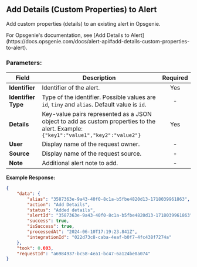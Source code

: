 ## Add Details (Custom Properties) to Alert

Add custom properties (details) to an existing alert in Opsgenie.

<Callout type="info">
	For Opsgenie's documentation, see [Add Details to
	Alert](https://docs.opsgenie.com/docs/alert-api#add-details-custom-properties-to-alert).
</Callout>

### Parameters:

| Field               | Description                                                                                                                         | Required |
| ------------------- | ----------------------------------------------------------------------------------------------------------------------------------- | :------: |
| **Identifier**      | Identifier of the alert.                                                                                                            |   Yes    |
| **Identifier Type** | Type of the identifier. Possible values are `id`, `tiny` and `alias`. Default value is `id`.                                        |    -     |
| **Details**         | Key-value pairs represented as a JSON object to add as custom properties to the alert. Example: `{"key1":"value1","key2":"value2"}` |   Yes    |
| **User**            | Display name of the request owner.                                                                                                  |    -     |
| **Source**          | Display name of the request source.                                                                                                 |    -     |
| **Note**            | Additional alert note to add.                                                                                                       |    -     |

**Example Response:**

```json
{
	"data": {
		"alias": "3587363e-9a43-40f0-8c1a-b5fbe4820d13-1718039961863",
		"action": "Add Details",
		"status": "Added details",
		"alertId": "3587363e-9a43-40f0-8c1a-b5fbe4820d13-1718039961863",
		"success": true,
		"isSuccess": true,
		"processedAt": "2024-06-10T17:19:23.841Z",
		"integrationId": "022d73c8-caba-4eaf-b0f7-4fc438f7274a"
	},
	"took": 0.003,
	"requestId": "a6984937-bc58-4ea1-bc47-6a124be0a074"
}
```
